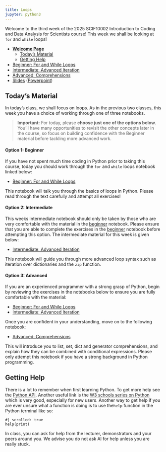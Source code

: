 ```yaml
---
title: Loops
jupyter: python3
---
```




Welcome to the third week of the 2025 SCIF10002 Introduction to Coding and Data Analysis for Scientists course! This week we shall be looking at `for` and `while` loops!


 - [**Welcome Page**](./week_03_home.qmd)
   - [Today's Material](#Today's-Material)
   - [Getting Help](#Getting-Help)

 - [Beginner: For and While Loops](./week_03_loops_beginner.qmd)
 - [Intermediate: Advanced Iteration](./week_03_loops_intermediate.qmd)
 - [Advanced: Comprehensions](./week_03_loops_advanced.qmd)
 - [Slides](./week_03_slides.qmd) ([Powerpoint](./Lecture3_Loops.pptx))

## Today's Material

In today's class, we shall focus on loops. As in the previous two classes, this week you have a choice of working through one of three notebooks.

> **Important:** For today, please **choose just one of the options below**. You’ll have many opportunities to revisit the other concepts later in the course, so focus on building confidence with the Beginner material before tackling more advanced work.

#### Option 1: Beginner

If you have not spent much time coding in Python prior to taking this course, today you should work through the `for` and `while` loops notebook linked below:

- [Beginner: For and While Loops](./week_03_loops_beginner.qmd)

This notebook will talk you through the basics of loops in Python. Please read through the text carefully and attempt all exercises!

#### Option 2: Intermediate

This weeks intermediate notebook should only be taken by those who are very comfortable with the material in the [beginner](./week_03_loops_beginner.qmd) notebook. Please ensure that you are able to complete the exercises in the [beginner](./week_03_loops_beginner.qmd) notebook before attempting this option. The intermediate material for this week is given below:

 - [Intermediate: Advanced Iteration](./week_03_loops_intermediate.qmd)

This notebook will guide you through more advanced loop syntax such as iteration over dictionaries and the `zip` function.

#### Option 3: Advanced

If you are an experienced programmer with a strong grasp of Python, begin by reviewing the exercises in the notebooks below to ensure you are fully comfortable with the material:

- [Beginner: For and While Loops](./week_03_loops_beginner.qmd)  
- [Intermediate: Advanced Iteration](./week_03_loops_intermediate.qmd)

Once you are confident in your understanding, move on to the following notebook:

- [Advanced: Comprehensions](./week_03_loops_advanced.qmd)

This will introduce you to list, set, dict and generator comprehensions, and explain how they can be combined with conditional expressions. Please only attempt this notebook if you have a strong background in Python programming.

## Getting Help

There is a lot to remember when first learning Python. To get more help see the [Python API](https://docs.python.org/3/library/). Another useful link is the [W3 schools series on Python](https://www.w3schools.com/python/) which is very good, especially for new users. Another way to get help if you are ever unsure what a function is doing is to use the`help` function in the Python terminal like so:

```pyodide
#| scrolled: true
help(print)
```

In class, you can ask for help from the lecturer, demonstrators and your peers around you. We advise you do not ask AI for help unless you are really stuck.

